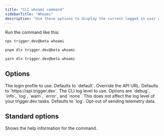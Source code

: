 ```yaml
---
title: "CLI whoami command"
sidebarTitle: "Whoami"
description: "Use these options to display the current logged in user and project details."
---
```


Run the command like this:

<CodeGroup>

```bash npm
npx trigger.dev@beta whoami
```

```bash pnpm
pnpm dlx trigger.dev@beta whoami
```

```bash yarn
yarn dlx trigger.dev@beta whoami
```

</CodeGroup>

## Options

<ParamField body="Login profile" type="--profile">
  The login profile to use. Defaults to `default`.
</ParamField>

<ParamField body="API URL" type="--api-url | -a">
  Override the API URL. Defaults to `https://api.trigger.dev`.
</ParamField>

<ParamField body="Log level" type="--log-level | -l">
  The CLI log level to use. Options are `debug`, `info`, `log`, `warn`, `error`, and `none`. This does not affect the log level of your trigger.dev tasks. Defaults to `log`.
</ParamField>

<ParamField body="Skip telemetry" type="--skip-telemetry">
  Opt-out of sending telemetry data.
</ParamField>


## Standard options

<ParamField body="Help" type="--help | -h">
  Shows the help information for the command.
</ParamField>